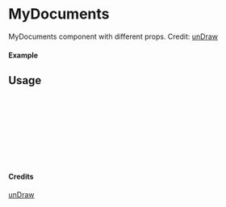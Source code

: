 
<Meta of={MyDocuments} title="unDraw/MyDocuments" />

# MyDocuments

MyDocuments component with different props.
Credit: [unDraw](https://undraw.co/illustrations)

#### Example

<Canvas of={MyDocuments.Primary} />

## Usage

```ts
import { MyDocuments } from "yadl-ui";

const Example = () => {
  return (
      <MyDocuments />
  );
};

export default Example;
```

#### Credits
[unDraw](https://undraw.co/illustrations)
